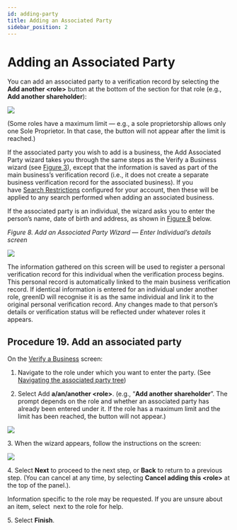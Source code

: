 ```yaml
---
id: adding-party
title: Adding an Associated Party
sidebar_position: 2
---
```


# Adding an Associated Party

You can add an associated party to a verification record by selecting the **Add another \<role>** button at the bottom of the section for that role (e.g., **Add another shareholder**):

![](/img/adding-1.png)

(Some roles have a maximum limit — e.g., a sole proprietorship allows only one Sole Proprietor. In that case, the button will not appear after the limit is reached.)

If the associated party you wish to add is a business, the Add Associated Party wizard takes you through the same steps as the Verify a Business wizard (see [Figure 3](https://vixverify.atlassian.net/wiki/spaces/GREEN/pages/492306827/Creating+a+verification+record#Creatingaverificationrecord-Figure3)), except that the information is saved as part of the main business’s verification record (i.e., it does not create a separate business verification record for the associated business). If you have [Search Restrictions](https://vixverify.atlassian.net/wiki/spaces/GREEN/pages/514261448/greenID+Business+Search+Restrictions) configured for your account, then these will be applied to any search performed when adding an associated business. 

If the associated party is an individual, the wizard asks you to enter the person’s name, date of birth and address, as shown in [Figure 8](https://vixverify.atlassian.net/wiki/pages/resumedraft.action?draftId=492863966#Addinganassociatedparty-Figure8) below.

*Figure 8. Add an Associated Party Wizard — Enter Individual’s details screen*

![](/img/adding-2.png)

The information gathered on this screen will be used to register a personal verification record for this individual when the verification process begins. This personal record is automatically linked to the main business verification record. If identical information is entered for an individual under another role, greenID will recognise it is as the same individual and link it to the original personal verification record. Any changes made to that person’s details or verification status will be reflected under whatever roles it appears.

## Procedure 19. Add an associated party

On the [Verify a Business](https://vixverify.atlassian.net/wiki/spaces/GREEN/pages/492307184/Verify+a+business) screen:

1. Navigate to the role under which you want to enter the party. (See [Navigating the associated party tree](https://vixverify.atlassian.net/wiki/spaces/GREEN/pages/492307247/Navigating+the+associated+party+tree))

2. Select Add **a/an/another \<role>**. (e.g., “**Add another shareholder**”. The prompt depends on the role and whether an associated party has already been entered under it. If the role has a maximum limit and the limit has been reached, the button will not appear.)

![](/img/adding-3.png)

3\. When the wizard appears, follow the instructions on the screen:

![](/img/adding-4.png)

4\. Select **Next** to proceed to the next step, or **Back** to return to a previous step. (You can cancel at any time, by selecting **Cancel adding this \<role>** at the top of the panel.).

Information specific to the role may be requested. If you are unsure about an item, select  next to the role for help.

5\. Select **Finish**.
